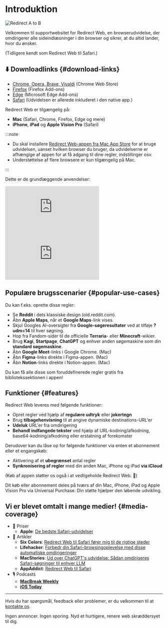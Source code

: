 
# Introduktion

<div style={{display: "flex", flexDirection: "column", alignItems: "flex-start", marginBottom: "25px"}}>
  <img src={useBaseUrl("img/redirect-a-to-b.png")} style={{display: "block", minWidth: "360px", maxWidth: "500px", width: "100%", height: "auto", marginBottom: "25px"}} alt="Redirect A to B" />
  <ExtensionStoreLinks />
</div>

Velkommen til supportwebsitet for Redirect Web, en browserudvidelse, der omdirigerer alle sideindlæsninger i din browser og sikrer, at du altid lander, hvor du ønsker.

(Tidligere kendt som Redirect Web til Safari.)

## ⬇️ Downloadlinks {#download-links}

- [Chrome, Opera, Brave, Vivaldi](https://chromewebstore.google.com/detail/ffglckbhfbfmdkefdmjbhpnffkcmlhdh) (Chrome Web Store)
- [Firefox](https://addons.mozilla.org/firefox/addon/redirect-web/) (Firefox Add-ons)
- [Edge](https://microsoftedge.microsoft.com/addons/detail/hmfkakfdccgdpgemaicfgngnmflefpga) (Microsoft Edge Add-ons)
- [Safari](https://apps.apple.com/app/id1571283503) (Udvidelsen er allerede inkluderet i den native app.)

Redirect Web er tilgængelig på:

- **Mac** (Safari, Chrome, Firefox, Edge og mere)
- **iPhone**, **iPad** og **Apple Vision Pro** (Safari)

:::note

- Du skal installere [Redirect Web-appen fra Mac App Store](https://apps.apple.com/app/id1571283503) for at bruge udvidelsen, uanset hvilken browser du bruger, da udvidelserne er afhængige af appen for at få adgang til dine regler, indstillinger osv.
- Understøttelse af flere browsere er kun tilgængelig på Mac.

:::

Dette er de grundlæggende anvendelser:

<iframe style={{width:"100%", aspectRatio:"9/16", height:"auto", maxHeight:"60vh", maxWidth:"35vh"}} src="https://www.youtube.com/embed/NaQ5X-v-qJU" title="iOS Demo Video (YouTube)" frameborder="0" allow="accelerometer; autoplay; clipboard-write; encrypted-media; gyroscope; picture-in-picture; web-share" allowfullscreen></iframe>

<iframe style={{width:"100%", aspectRatio:"17/9", height:"auto", maxHeight:"100vh"}} src="https://www.youtube.com/embed/5eU89Gu73SQ" title="macOS Demo Video (YouTube)" frameborder="0" allow="accelerometer; autoplay; clipboard-write; encrypted-media; gyroscope; picture-in-picture; web-share" allowfullscreen></iframe>

## Populære brugsscenarier {#popular-use-cases}

Du kan f.eks. oprette disse regler:

- Se **Reddit** i dets klassiske design (old.reddit.com).
- Åbn **Apple Maps**, når et **Google Maps**-link vises.
- Skjul Googles AI-oversigter fra **Google-søgeresultater** ved at tilføje **?udm=14** til hver søgning.
- Hop fra Fandom-sider til de officielle **Terraria**- eller **Minecraft**-wikier.
- Brug **Kagi**, **Startpage**, **ChatGPT** og enhver anden søgemaskine som din **standard søgemaskine**.
- Åbn **Google Meet**-links i Google Chrome. (Mac)
- Åbn **Figma**-links direkte i Figma-appen. (Mac)
- Åbn **Notion**-links direkte i Notion-appen. (Mac)

Du kan få alle disse som foruddefinerede regler gratis fra bibliotekssektionen i appen!

## Funktioner {#features}

Redirect Web leveres med følgende funktioner:

- Opret regler ved hjælp af **regulære udtryk** eller **jokertegn**
- Brug **tilbagehenvisning** til at angive dynamiske destinations-URL'er
- **Udeluk** URL'er fra omdirigering
- **Behandl indfangede tekster** ved hjælp af URL-kodning/afkodning, base64-kodning/afkodning eller erstatning af forekomster

Derudover kan du låse op for følgende funktioner via enten et abonnement eller et engangskøb:

- Aktivering af et **ubegrænset** antal regler
- **Synkronisering af regler** med din anden Mac, iPhone og iPad **via iCloud**

(Køb af appen støtter os også i at vedligeholde Redirect Web. 🙏)

Dit køb eller abonnement deles på tværs af din Mac, iPhone, iPad og Apple Vision Pro via Universal Purchase. Din støtte hjælper den løbende udvikling.


## Vi er blevet omtalt i mange medier! {#media-coverage}

* 🏅 Priser
    * **Apple**: [De bedste Safari-udvidelser](https://apps.apple.com/us/story/id1377753262)
* 📰 Artikler
    * **Six Colors**: [Redirect Web til Safari fører mig til de rigtige steder](https://sixcolors.com/post/2022/11/redirect-web-for-safari-takes-me-to-the-right-places/)
    * **Lifehacker**: [Forbedr din Safari-browsingoplevelse med disse automatiske omdirigeringer](https://lifehacker.com/improve-your-safari-browsing-experience-with-these-auto-1849812013)
    * **MacStories**: [Ud over ChatGPT's udvidelse: Sådan omdirigeres Safari-søgninger til enhver LLM](https://www.macstories.net/tutorials/beyond-chatgpts-extension-how-to-redirect-safari-searches-to-any-llm/)
    * **AppAddict**: [Redirect Web til Safari](https://appaddict.app/post/redirect-web-for-safari)
* 🎙️ Podcasts
    * [**MacBreak Weekly**](https://youtu.be/I251K3L2s88?t=7427)
    * [**iOS Today**](https://youtu.be/cWkwH84b6M4?t=636)

---

Hvis du har spørgsmål, feedback eller problemer, er du velkommen til at [kontakte os](/contact-us).

Ingen annoncer. Ingen sporing. Nyd et hurtigere, renere web skræddersyet til dig.

